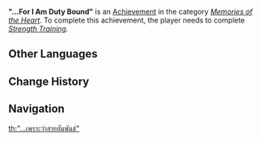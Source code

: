 {{Achievement Infobox
|title        = 
|id           = 84106
|order id     = 6310
|category     = Memories of the Heart
|description  = Help [[Noelle]] discover the source of her strength.
|requirements = Complete ''[[Strength Training]].''
|primogems    = 5
|tracking     = 
|hidden       = 1
|quest        = Chivalric Training
|topic        = 
}}
'''"...For I Am Duty Bound"''' is an [[Achievement]] in the category ''[[Memories of the Heart]]''. To complete this achievement, the player needs to complete ''[[Strength Training]].''
<!--
==Trivia==

==Video Guides==
{{EVT
|video1   = 
|caption1 = 
}}
-->
==Other Languages==
{{Other Languages
|en      = "...For I Am Duty Bound"
|zhs     = 「…因为羁绊。」
|zhs_rm  = "...Yīnwèi Jībàn."
|zht     = 「…因為羈絆。」
|zht_rm  = "...Yīnwèi Jībàn."
|zh_tl   = "...Because of Bonds."
|ja      = 「…絆があるから。」
|ja_rm   = "...Kizuna ga Aru kara."
|ja_tl   = "...Because There is a Bond."
|ko      = 「…유대가 있기에」
|ko_rm   = "...Yudaega Itgie"
|ko_tl   = "...Because There is a Bond"
|es      = “... Porque debo cumplir con mi deber”
|es_tl   = "... Because I must do my duty."
|fr      = « ... C'est mon devoir. »
|fr_tl   = "...It's my duty."
|ru      = «...Таков мой долг»
|ru_tl   = "...Such Is My Duty"
|th      = "...เพราะว่าสายสัมพันธ์"
|th_rm   = "...Phrowa Sai Samphan"
|th_tl   = 
|vi      = "...là vì trói buộc."
|vi_tl   = 
|de      = „... denn ich bin pflichtgebunden“
|de_tl   = "...For I Am Duty Bound"
|id      = "...Karena Ini Tugasku"
|id_tl   = "...Because This is My Job"
|pt      = "...Pois Devo Cumprir o Meu Dever"
|pt_tl   = 
}}

==Change History==
{{Change History|1.4}}
<!--
==References==
{{Reflist}}
-->
==Navigation==
{{Achievement Navbox|Memories of the Heart}}
[[th:"...เพราะว่าสายสัมพันธ์"]]